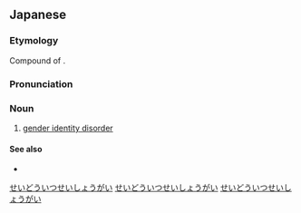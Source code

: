 ==Japanese==
{{wikipedia|lang=ja}}
{{ja-kanjitab|せい|どう|いつ|せい|しょう|がい|yomi=o}}

===Etymology===
Compound of {{compound|lang=ja|sort=せいどういつせいしょうがい|性同一性|tr1=sei dōitsusei|t1=gender identity|障害|tr2=shōgai|t2=disorder}}.

===Pronunciation===
{{ja-pron|yomi=o|せい どういつせい しょうがい}}

===Noun===
{{ja-noun|せい どういつせい しょうがい|hhira=せいどういつせいしやうがい}}

# [[gender identity disorder]]

====See also====
* {{ja-r|性別違和|せいべつ いわ|[[gender dysphoria]]}}

[[Category:ja:Gender|せいどういつせいしょうがい]]
[[Category:ja:Psychiatry|せいどういつせいしょうがい]]
[[Category:ja:Transgender|せいどういつせいしょうがい]]